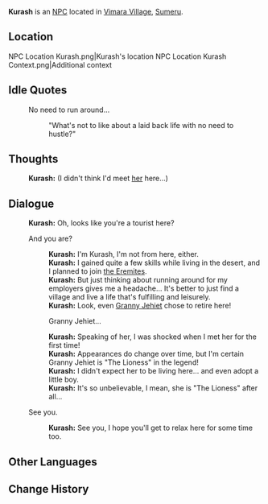 {{Meta
|missing_NPC_profile  = yes
}}
{{Character Infobox
|type             = NPC
|image            = NPC Kurash.png
|region           = Sumeru
|location         = 
|affiliation      = 
|title            = 
|ancestry         = <!-- Clan/family -->
|father           = 
|mother           = 
|spouse           = 
|sibling          = 
|child            = 
|relative         = 
|voiceEN          = 
|voiceCN          = 
|voiceJP          = 
|dialoguereward   = 
}}
'''Kurash''' is an [[NPC]] located in [[Vimara Village]], [[Sumeru]].

==Location==
<gallery>
NPC Location Kurash.png|Kurash's location
NPC Location Kurash Context.png|Additional context
</gallery>
<!--
==Profile==
''(To be added.)''

===Personality===
''(To be added.)''

===Appearance===
''(To be added.)''

==Quests and Events==
{{Quests and Events}}
-->

==Idle Quotes==
{{Dialogue start}}
:{{DIcon|Idle}} No need to run around...
::{{A|VO Kurash 01.ogg}} "What's not to like about a laid back life with no need to hustle?"
{{Dialogue end}}

==Thoughts==
{{All Schemes to Know Explanation|name=Kurash}}
{{Dialogue start}}
:{{A|VO Kurash All Schemes to Know 01.ogg}} '''Kurash:''' (I didn't think I'd meet [[Jehiet|her]] here...)
{{Dialogue end}}

==Dialogue==
{{Dialogue start}}
:'''Kurash:''' Oh, looks like you're a tourist here?
:{{DIcon}} And you are?
::'''Kurash:''' I'm Kurash, I'm not from here, either.
::'''Kurash:''' I gained quite a few skills while living in the desert, and I planned to join [[the Eremites]].
::'''Kurash:''' But just thinking about running around for my employers gives me a headache... It's better to just find a village and live a life that's fulfilling and leisurely.
::'''Kurash:''' Look, even [[Jehiet|Granny Jehiet]] chose to retire here!
::{{DIcon}} Granny Jehiet...
::'''Kurash:''' Speaking of her, I was shocked when I met her for the first time!
::'''Kurash:''' Appearances do change over time, but I'm certain Granny Jehiet is "The Lioness" in the legend!
::'''Kurash:''' I didn't expect her to be living here... and even adopt a little boy.
::'''Kurash:''' It's so unbelievable, I mean, she is "The Lioness" after all...
:{{DIcon}} See you.
::'''Kurash:''' See you, I hope you'll get to relax here for some time too.
{{Dialogue end}}
<!--
==Event Dialogue==
===Event Name===
{{Dialogue start}}
:'''{{subst:PAGENAME}}:'''
{{Dialogue end}}

==Trivia==
* 
-->
==Other Languages==
{{Other Languages
|default_hidden = 1
|en      = Kurash
|zhs     = 库拉什
|zhs_rm  = Kùlāshí{{Assumed}}
|zht     = 庫拉什
|zht_rm  = Kùlāshí{{Assumed}}
|ja      = クラッシュ
|ja_rm   = Kurasshu
|ko      = 쿠라쉬
|ko_rm   = Kuraswi
|es      = Kurash
|fr      = Kurash
|ru      = Кураш
|th      = Kurash
|vi      = Kurash
|de      = Kurash
|id      = Kurash
|pt      = Kurash
|tr      = Kurash
|it      = Kurash
}}

==Change History==
{{Change History|3.0}}
<!--
==References==
{{Reflist}}
-->